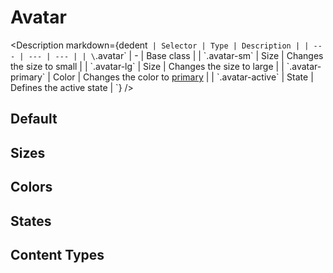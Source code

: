 
# Avatar

<Description
  markdown={dedent`
    | Selector | Type | Description |
    | --- | --- | --- |
    | \`.avatar\` | - | Base class |
    | \`.avatar-sm\` | Size | Changes the size to small |
    | \`.avatar-lg\` | Size | Changes the size to large |
    | \`.avatar-primary\` | Color | Changes the color to [primary](?path=/docs/tokens-colors--page) |
    | \`.avatar-active\` | State | Defines the active state |
  `}
/>

## Default

<Canvas>
  <Story id="components-avatar--default" />
</Canvas>

## Sizes

<Canvas>
  <Story id="components-avatar--sizes" />
</Canvas>

## Colors

<Canvas>
  <Story id="components-avatar--colors" />
</Canvas>

## States

<Canvas>
  <Story id="components-avatar--states" />
</Canvas>

## Content Types

<Canvas>
  <Story id="components-avatar--content-types" />
</Canvas>
